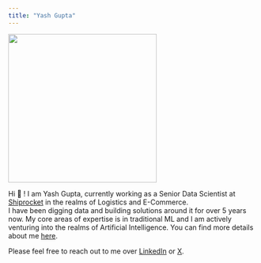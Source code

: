 ```yaml
---
title: "Yash Gupta"
---
```

:::{.text-center}
![](assets/profile_pic.jpeg){width="300" align=center}
:::

Hi 👋 ! I am Yash Gupta, currently working as a Senior Data Scientist at [Shiprocket](https://www.shiprocket.in/) in the realms of Logistics and E-Commerce.   
I have been digging data and building solutions around it for over 5 years now. My core areas of expertise is in traditional ML and I am actively venturing into the realms of Artificial Intelligence. You can find more details about me [here](about.html).

Please feel free to reach out to me over [LinkedIn](https://www.linkedin.com/in/nitkgupta/) or [X](https://twitter.com/boi_doingthings).
